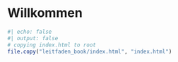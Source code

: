 # Willkommen {.unnumbered}


```r
#| echo: false
#| output: false
# copying index.html to root
file.copy("leitfaden_book/index.html", "index.html")
```

